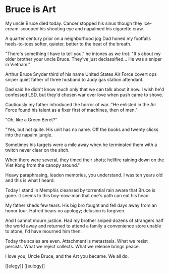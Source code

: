 # Bruce is Art

My uncle Bruce died today.
Cancer stopped his sinus
though they ice-cream-scooped
his shooting eye
and napalmed
his cigarette craw.

A quarter century prior
on a neighborhood jog
Dad honed my footfalls
heels-to-toes
softer, quieter, better
to the beat of the breath.

"There's something I have to tell you,"
he intones as we trot.
"It's about my older brother
your uncle Bruce.
They've just declassified...
He was a sniper in Vietnam."

Arthur Bruce Snyder
third of his name
United States Air Force
covert ops sniper
quiet father of three
husband to Judy
gas station attendant.

Dad said he didn't know much
only that we can talk about it now.
I wish he'd confessed LSD,
but they'd chosen war over love
when push came to shove.

Cautiously my father
introduced the horror of war.
"He enlisted in the Air Force
found his talent as a fixer
first of machines, then of men."

"Oh, like a Green Beret?"

"Yes, but not quite. 
His unit has no name.
Off the books
and twenty clicks
into the napalm jungle.

Sometimes his targets
were a mile away
when he terminated
them with a twitch
never clear on the sitch.

When there were several,
they timed their shots;
hellfire raining down
on the Viet Kong
from the canopy around."

Heavy paraphrasing,
leaden memories,
you understand.
I was ten years old
and this is what I heard.

Today I stand in Memphis
cleansed by torrential rain
aware that Bruce is gone.
It seems to this boy-now-man
that one's path can eat his head.

My father sheds few tears.
His big bro fought and fell
days away from an honor tour.
Hatred bears no apology;
delusion is forgiven.

And I cannot mourn justice.
Had my brother sniped
dozens of strangers
half the world away
and returned to attend
a family
a convenience store
unable to atone,
I'd have mourned him then.

Today the scales are even.
Attachment is metastasis.
What we resist persists.
What we reject collects.
What we release brings peace.

I love you, Uncle Bruce,
and the Art you became.
We all do.

[[elegy]] [[eulogy]]